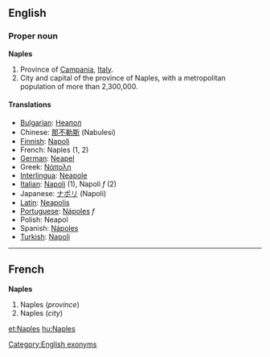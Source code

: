 ==English==


===Proper noun===
'''Naples'''
{{wikipedia}}
#Province of [[Campania]], [[Italy]].
#City and capital of the province of Naples, with a metropolitan population of more than 2,300,000.

====Translations====

*[[Bulgarian]]: [[Неапол]]
*Chinese: [[那不勒斯]] (Nabulesi)
*[[Finnish]]: [[Napoli]]
*French: Naples (1, 2)
*[[German]]: [[Neapel]] 
*Greek: [[Νάπολη]]
*[[Interlingua]]: [[Neapole]]
*[[Italian]]: [[Napoli]] (1), Napoli ''f'' (2)
*Japanese: [[ナポリ]] (Napoli)
*[[Latin]]: [[Neapolis]]
*[[Portuguese]]: [[Nápoles]] ''f''
*Polish: Neapol
*Spanish: [[Nápoles]]
*[[Turkish]]: [[Napoli]]

[[Category:English exonyms]]

----

==French==
'''Naples'''

#Naples (''province'')
#Naples (''city'')

[[et:Naples]]
[[hu:Naples]]